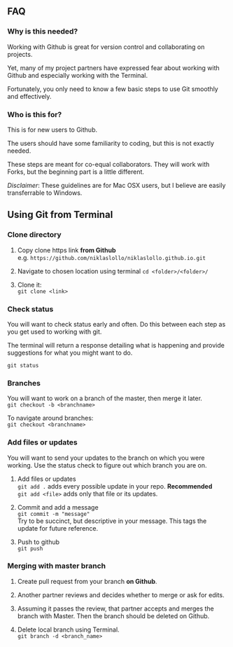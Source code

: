 ## FAQ {.tabset}

### Why is this needed?
Working with Github is great for version control and collaborating on projects.  

Yet, many of my project partners have expressed fear about working with Github and especially working with the Terminal. 

Fortunately, you only need to know a few basic steps to use Git smoothly and effectively. 

### Who is this for?
This is for new users to Github.  

The users should have some familiarity to coding, but this is not exactly needed.  

These steps are meant for co-equal collaborators. They will work with Forks, but the beginning part is a little different.

*Disclaimer*: These guidelines are for Mac OSX users, but I believe are easily transferrable to Windows.  

## Using Git from Terminal {.tabset}

### Clone directory
1. Copy clone https link **from Github**  
e.g. `https://github.com/niklaslollo/niklaslollo.github.io.git`

2. Navigate to chosen location using terminal
`cd <folder>/<folder>/`

3. Clone it:  
`git clone <link>`

### Check status
You will want to check status early and often. Do this between each step as you get used to working with git.  

The terminal will return a response detailing what is happening and provide suggestions for what you might want to do.  

`git status`

### Branches
You will want to work on a branch of the master, then merge it later.  
`git checkout -b <branchname>`  
  
To navigate around branches:  
`git checkout <branchname>`

### Add files or updates
You will want to send your updates to the branch on which you were working. Use the status check to figure out which branch you are on.  

1. Add files or updates  
`git add .` adds every possible update in your repo. **Recommended**  
`git add <file>` adds only that file or its updates. 

2. Commit and add a message  
`git commit -m "message"`  
Try to be succinct, but descriptive in your message. This tags the update for future reference.  

3. Push to github  
`git push`

### Merging with master branch
 1. Create pull request from your branch **on Github**.  
 
 2. Another partner reviews and decides whether to merge or ask for edits.  
 
 3. Assuming it passes the review, that partner accepts and merges the branch with Master. Then the branch should be deleted on Github.  
 
 4. Delete local branch using Terminal.  
 `git branch -d <branch_name>`

